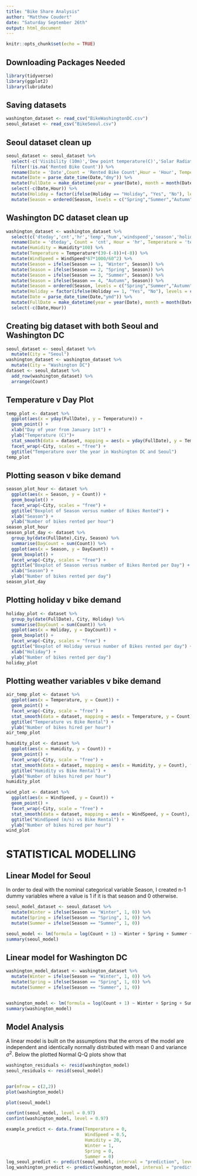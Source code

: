 ```yaml
---
title: "Bike Share Analysis"
author: "Matthew Coudert"
date: "Saturday September 26th"
output: html_document
---
```


```r
knitr::opts_chunk$set(echo = TRUE)
```

## Downloading Packages Needed
```r
library(tidyverse)
library(ggplot2)
library(lubridate)
```

## Saving datasets
```r
washington_dataset <- read_csv("BikeWashingtonDC.csv")
seoul_dataset <- read_csv("BikeSeoul.csv")
```

## Seoul dataset clean up
```r
seoul_dataset <- seoul_dataset %>%
  select(-c('Visibility (10m)','Dew point temperature(C)','Solar Radiation (MJ/m2)','Rainfall(mm)','Snowfall (cm)','Functioning Day')) %>% 
  filter(!is.na('Rented Bike Count')) %>%
  rename(Date = 'Date',Count = 'Rented Bike Count',Hour = 'Hour', Temperature = 'Temperature(C)', Humidity = 'Humidity(%)', WindSpeed = 'Wind speed (m/s)', Season = 'Seasons', Holiday = 'Holiday') %>%
  mutate(Date = parse_date_time(Date,"dmy")) %>%
  mutate(FullDate = make_datetime(year = year(Date), month = month(Date), day = day(Date), hour = Hour)) %>%
  select(-c(Date,Hour)) %>%
  mutate(Holiday = factor(ifelse(Holiday == "Holiday", "Yes", "No"), levels = c("Yes","No"))) %>%
  mutate(Season = ordered(Season, levels = c("Spring","Summer","Autumn","Winter")))
```

## Washington DC dataset clean up
```r
washington_dataset <- washington_dataset %>%
  select(c('dteday','cnt','hr','temp','hum','windspeed','season','holiday')) %>%
  rename(Date = 'dteday', Count = 'cnt', Hour = 'hr', Temperature = 'temp', Humidity = 'hum', WindSpeed = 'windspeed', Season = 'season', Holiday = 'holiday') %>%
  mutate(Humidity = Humidity*100) %>%
  mutate(Temperature = Temperature*(39-(-8))+(-8)) %>%
  mutate(WindSpeed = WindSpeed*67*1000/60^2) %>%
  mutate(Season = ifelse(Season == 1, "Winter", Season)) %>%
  mutate(Season = ifelse(Season == 2, "Spring", Season)) %>%
  mutate(Season = ifelse(Season == 3, "Summer", Season)) %>%
  mutate(Season = ifelse(Season == 4, "Autumn", Season)) %>%
  mutate(Season = ordered(Season, levels = c("Spring","Summer","Autumn","Winter"))) %>%
  mutate(Holiday = factor(ifelse(Holiday == 1, "Yes", "No"), levels = c("Yes","No"))) %>%
  mutate(Date = parse_date_time(Date,"ymd")) %>%
  mutate(FullDate = make_datetime(year = year(Date), month = month(Date), day = day(Date), hour = Hour)) %>%
  select(-c(Date,Hour))
```


## Creating big dataset with both Seoul and Washington DC
```r
seoul_dataset <- seoul_dataset %>%
  mutate(City = "Seoul")
washington_dataset <- washington_dataset %>%
  mutate(City = "Washington DC")
dataset <- seoul_dataset %>%
  add_row(washington_dataset) %>%
  arrange(Count)
```


## Temperature v Day Plot
```r
temp_plot <- dataset %>%
  ggplot(aes(x = yday(FullDate), y = Temperature)) + 
  geom_point() + 
  xlab("Day of year from January 1st") +
  ylab("Temperature (C)")+
  stat_smooth(data = dataset, mapping = aes(x = yday(FullDate), y = Temperature)) +
  facet_wrap(~City, scales = "free") +
  ggtitle("Temperature over the year in Washington DC and Seoul")
temp_plot
```

## Plotting season v bike demand
```r
season_plot_hour <- dataset %>%
  ggplot(aes(x = Season, y = Count)) +
  geom_boxplot() + 
  facet_wrap(~City, scales = "free") + 
  ggtitle("Boxplot of Season versus number of Bikes Rented") +
  xlab("Season") + 
  ylab("Number of bikes rented per hour")
season_plot_hour
season_plot_day <- dataset %>%
  group_by(date(FullDate),City, Season) %>%
  summarise(DayCount = sum(Count)) %>%
  ggplot(aes(x = Season, y = DayCount)) +
  geom_boxplot() + 
  facet_wrap(~City, scales = "free") + 
  ggtitle("Boxplot of Season versus number of Bikes Rented per Day") +
  xlab("Season") +
  ylab("Number of bikes rented per day") 
season_plot_day
```

## Plotting holiday v bike demand
```r
holiday_plot <- dataset %>%
  group_by(date(FullDate), City, Holiday) %>%
  summarise(DayCount = sum(Count)) %>%
  ggplot(aes(x = Holiday, y = DayCount)) +
  geom_boxplot() +
  facet_wrap(~City, scales = "free") +
  ggtitle("Boxplot of Holiday versus number of Bikes rented per day") +
  xlab("Holiday") +
  ylab("Number of bikes rented per day")
holiday_plot
```

## Plotting weather variables v bike demand
```r
air_temp_plot <- dataset %>%
  ggplot(aes(x = Temperature, y = Count)) +
  geom_point() +
  facet_wrap(~City, scale = "free") +
  stat_smooth(data = dataset, mapping = aes(x = Temperature, y = Count), formula = y ~ x) +
  ggtitle("Temperature vs Bike Rental") +
  ylab("Number of bikes hired per hour")
air_temp_plot

humidity_plot <- dataset %>%
  ggplot(aes(x = Humidity, y = Count)) +
  geom_point() +
  facet_wrap(~City, scale = "free") +
  stat_smooth(data = dataset, mapping = aes(x = Humidity, y = Count), formula = y ~ x) +
  ggtitle("Humidity vs Bike Rental") +
  ylab("Number of bikes hired per hour")
humidity_plot

wind_plot <- dataset %>%
  ggplot(aes(x = WindSpeed, y = Count)) +
  geom_point() +
  facet_wrap(~City, scale = "free") +
  stat_smooth(data = dataset, mapping = aes(x = WindSpeed, y = Count), formula = y ~ x) +
  ggtitle("WindSpeed (m/s) vs Bike Rental") +
  ylab("Number of bikes hired per hour")
wind_plot
```


# STATISTICAL MODELLING

## Linear Model for Seoul
In order to deal with the nominal categorical variable Season, I created n-1 dummy variables where a value is 1 if it is that season and 0 otherwise. 
```r
seoul_model_dataset <- seoul_dataset %>%
  mutate(Winter = ifelse(Season == "Winter", 1, 0)) %>%
  mutate(Spring = ifelse(Season == "Spring", 1, 0)) %>%
  mutate(Summer = ifelse(Season == "Summer", 1, 0))

seoul_model <- lm(formula = log(Count + 1) ~ Winter + Spring + Summer + Temperature + Humidity + WindSpeed, data = seoul_model_dataset)
summary(seoul_model)
```

## Linear model for Washington DC
```r
washington_model_dataset <- washington_dataset %>%
  mutate(Winter = ifelse(Season == "Winter", 1, 0)) %>%
  mutate(Spring = ifelse(Season == "Spring", 1, 0)) %>%
  mutate(Summer = ifelse(Season == "Summer", 1, 0))


washington_model <- lm(formula = log(Count + 1) ~ Winter + Spring + Summer + Temperature + Humidity + WindSpeed, data = washington_model_dataset)
summary(washington_model)

```
## Model Analysis
A linear model is built on the assumptions that the errors of the model are independent and identically normally distributed with mean 0 and variance $\sigma^2$. Below the plotted Normal Q-Q plots show that 
```r
washington_residuals <- resid(washington_model)
seoul_residuals <- resid(seoul_model)


par(mfrow = c(2,2))
plot(washington_model)

plot(seoul_model)

```

```r
confint(seoul_model, level = 0.97) 
confint(washington_model, level = 0.97)

example_predict <- data.frame(Temperature = 0,
                              WindSpeed = 0.5,
                              Humidity = 20,
                              Winter = 1,
                              Spring = 0,
                              Summer = 0)
log_seoul_predict <- predict(seoul_model, interval = "prediction", level = 0.90, newdata = example_predict)
log_washington_predict <- predict(washington_model, interval = "prediction", level = 0.90, newdata = example_predict)
```

